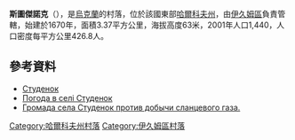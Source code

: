 {{coord|49|5|17|N|37|29|0|E|scale:100000_region:UA|display=title}}

'''斯圖傑諾克'''（{{lang-uk|Студенок}}），是[[烏克蘭|烏克蘭]]的村落，位於該國東部[[哈爾科夫州|哈爾科夫州]]，由[[伊久姆區|伊久姆區]]負責管轄，始建於1670年，面積3.37平方公里，海拔高度63米，2001年人口1,440，人口密度每平方公里426.8人。

==參考資料==
* [http://w1.c1.rada.gov.ua/pls/z7502/A005?rdat1=09.01.2009&rf7571=42446 Студенок]{{dead link|date=2018年3月 |bot=InternetArchiveBot |fix-attempted=yes }}
* [http://weather.in.ua/ua/har'kovskaja/25431 Погода в селі Студенок] {{Wayback|url=http://weather.in.ua/ua/har%27kovskaja/25431 |date=20160323035833 }}
* [https://www.youtube.com/watch?v=JZT8iDISvAY Громада села Студенок против добычи сланцевого газа. ]

{{DEFAULTSORT:Студенок}}
[[Category:哈爾科夫州村落|Category:哈爾科夫州村落]]
[[Category:伊久姆區村落|Category:伊久姆區村落]]


{{Kharkiv-geo-stub}}